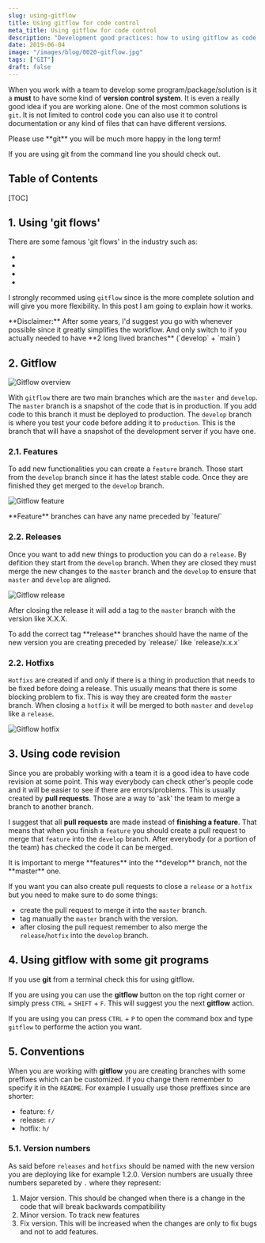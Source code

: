 ```yaml
---
slug: using-gitflow
title: Using gitflow for code control
meta_title: Using gitflow for code control
description: "Development good practices: how to using gitflow as code control."
date: 2019-06-04
image: "/images/blog/0020-gitflow.jpg"
tags: ["GIT"]
draft: false
---
```


When you work with a team to develop some program/package/solution is it a **must** to have some kind of **version control system**.
It is even a really good idea if you are working alone. One of the most common solutions is `git`.
It is not limited to control code you can also use it to control documentation or any kind of files that can have different versions.

<Notice type="warning">
  Please use **git** you will be much more happy in the long term!
</Notice>

If you are using git from the command line you should check <FancyLink linkText="Git guide" url="http://rogerdudler.github.io/git-guide/" company="default" dark="true"/> out.

## Table of Contents

[TOC]

## 1. Using 'git flows'

There are some famous 'git flows' in the industry such as:

* <FancyLink linkText="Gitflow" url="https://danielkummer.github.io/git-flow-cheatsheet/" company="default" dark="true"/>
* <FancyLink linkText="Gitlab flow" url="https://about.gitlab.com/2014/09/29/gitlab-flow/"/>
* <FancyLink linkText="Github flow" url="https://guides.github.com/introduction/flow/"/>
* <FancyLink linkText="Oneflow" url="https://www.endoflineblog.com/oneflow-a-git-branching-model-and-workflow" company="default" dark="true"/>

I strongly recommed using `gitflow` since is the more complete solution and will give you more flexibility.
In this post I am going to explain how it works.

<Notice type="error">
  **Disclaimer:** After some years, I'd suggest you go with <FancyLink linkText="Github flow" url="https://guides.github.com/introduction/flow/"/> whenever possible since it greatly simplifies the workflow.
  And only switch to <FancyLink linkText="Gitflow" url="https://danielkummer.github.io/git-flow-cheatsheet/" company="default" dark="true"/> if you actually needed to have **2 long lived branches** (`develop` + `main`)
</Notice>


## 2. Gitflow

![Gitflow overview](../../images/posts/2019/0022-gitflow_overview.png)

With `gitflow` there are two main branches which are the `master` and `develop`.
The `master` branch is a snapshot of the code that is in production.
If you add code to this branch it must be deployed to production.
The `develop` branch is where you test your code before adding it to `production`.
This is the branch that will have a snapshot of the development server if you have one.

### 2.1. Features

To add new functionalities you can create a `feature` branch.
Those start from the `develop` branch since it has the latest stable code.
Once they are finished they get merged to the `develop` branch.

![Gitflow feature](../../images/posts/2019/0020-gitflow_feature.png)

<Notice type="info">
  **Feature** branches can have any name preceded by `feature/`
</Notice>

### 2.2. Releases

Once you want to add new things to production you can do a `release`.
By defition they start from the `develop` branch.
When they are closed they must merge the new changes to the `master` branch and the `develop` to ensure that `master` and `develop` are aligned.

![Gitflow release](../../images/posts/2019/0020-gitflow_release.png)

After closing the release it will add a tag to the `master` branch with the version like X.X.X.

<Notice type="info">
  To add the correct tag **release** branches should have the name of the new version you are creating preceded by `release/` like `release/x.x.x`
</Notice>

### 2.2. Hotfixs

`Hotfixs` are created if and only if there is a thing in production that needs to be fixed before doing a release.
This usually means that there is some blocking problem to fix. This is way they are created form the `master` branch.
When closing a `hotfix` it will be merged to both `master` and `develop` like a `release`.

![Gitflow hotfix](../../images/posts/2019/0020-gitflow_hotfix.png)

## 3. Using code revision

Since you are probably working with a team it is a good idea to have code revision at some point.
This way everybody can check other's people code and it will be easier to see if there are errors/problems.
This is usually created by **pull requests**. Those are a way to 'ask' the team to merge a branch to another branch.

I suggest that all **pull requests** are made instead of **finishing a feature**.
That means that when you finish a `feature` you should create a pull request to merge that `feature` into the `develop` branch.
After everybody (or a portion of the team) has checked the code it can be merged.

<Notice type="warning">
  It is important to merge **features** into the **develop** branch, not the **master** one.
</Notice>

If you want you can also create pull requests to close a `release` or a `hotfix` but you need to make sure to do some things:

* create the pull request to merge it into the `master` branch.
* tag manually the `master` branch with the version.
* after closing the pull request remember to also merge the `release`/`hotfix` into the `develop` branch.


## 4. Using gitflow with some git programs

If you use **git** from a terminal check this <FancyLink linkText="Gitflow guide" url="https://danielkummer.github.io/git-flow-cheatsheet/" company="default" dark="true"/> for using gitflow.

If you are using <FancyLink linkText="Sourcetree" url="https://www.sourcetreeapp.com/"/> you can use the **gitflow** button on the top right corner or simply press `CTRL` + `SHIFT` + `F`.
This will suggest you the next **gitflow** action.

If you are using <FancyLink linkText="Sublime Merge" url="https://www.sublimemerge.com/"/> you can press `CTRL` + `P` to open the command box and type `gitflow` to performe the action you want.

## 5. Conventions

When you are working with **gitflow** you are creating branches with some preffixes which can be customized.
If you change them remember to specify it in the `README`. For example I usually use those preffixes since are shorter:

* feature: `f/`
* release: `r/`
* hotfix: `h/`

### 5.1. Version numbers

As said before `releases` and `hotfixs` should be named with the new version you are deploying like for example 1.2.0.
Version numbers are usually three numbers separeted by `.` where they represent:

1. Major version. This should be changed when there is a change in the code that will break backwards compatibility
2. Minor version. To track new features
3. Fix version. This will be increased when the changes are only to fix bugs and not to add features.

